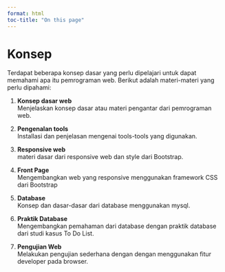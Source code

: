 ```yaml
---
format: html
toc-title: "On this page"
---
```


# <b>Konsep</b> {.unnumbered}

Terdapat beberapa konsep dasar yang perlu dipelajari untuk dapat memahami apa itu pemrograman web. Berikut adalah materi-materi yang perlu dipahami:

1. **Konsep dasar web**
<br>
Menjelaskan konsep dasar atau materi pengantar dari pemrograman web.

2. **Pengenalan tools**
<br>
Installasi dan penjelasan mengenai tools-tools yang digunakan.

3. **Responsive web**
<br>
materi dasar dari responsive web dan style dari Bootstrap.

4. **Front Page**
<br>
Mengembangkan web yang responsive menggunakan framework CSS dari Bootstrap

5. **Database**
<br>
Konsep dan dasar-dasar dari database menggunakan mysql.

6. **Praktik Database**
<br>
Mengembangkan pemahaman dari database dengan praktik database dari studi kasus To Do List.

7. **Pengujian Web**
<br>
Melakukan pengujian sederhana dengan dengan menggunakan fitur developer pada browser.